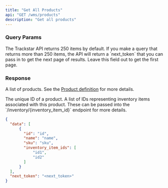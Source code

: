 ```yaml
---
title: "Get All Products"
api: "GET /wms/products"
description: "Get all products"
---
```


<Snippet file="headers.mdx" />

### Query Params
<ParamField query="page_token" type="string" optional>
  The Trackstar API returns 250 items by default.
  If you make a query that returns more than 250 items, the API will return a `next_token` that you can pass in to get the next page of results.
  Leave this field out to get the first page.
</ParamField>

### Response

<ResponseField name="data" type="list of object">

A list of products. See the [Product definition](/wms-api/products/info) for more details.

<Expandable title="Product">

<ResponseField name="id" type="string">
  The unique ID of a product.
</ResponseField>

<ResponseField name="name" type="string">
</ResponseField>

<ResponseField name="sku" type="string or null">
</ResponseField>

<ResponseField name="inventory_item_ids" type="list of strings">
    A list of IDs representing inventory items associated with this product.
    These can be passed into the `/inventory/{inventory_item_id}` endpoint for more details.
</ResponseField>

</Expandable>

</ResponseField>

<Snippet file="next-token.mdx" />

<ResponseExample>

```json Response
{
  "data": [
      {
        "id": "id",
        "name": "name",
        "sku": "sku",
        "inventory_item_ids": [
            "id1",
            "id2"
        ]
      }
  ],
  "next_token": "<next_token>"
}
```

</ResponseExample>
